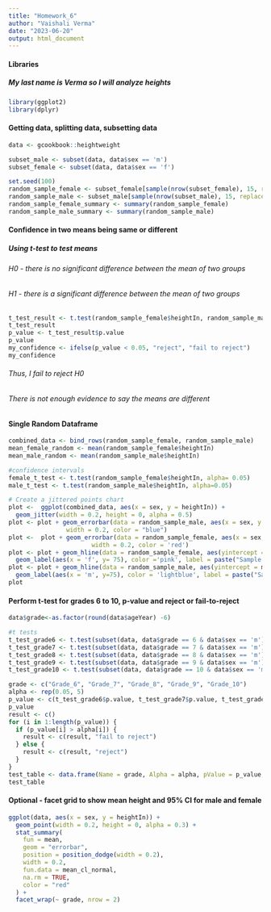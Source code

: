 ```yaml
---
title: "Homework_6"
author: "Vaishali Verma"
date: "2023-06-20"
output: html_document
---
```


#### Libraries
##### My last name is Verma so I will analyze heights
```r
library(ggplot2)
library(dplyr)
```

#### Getting data, splitting data, subsetting data

```r
data <- gcookbook::heightweight

subset_male <- subset(data, data$sex == 'm')
subset_female <- subset(data, data$sex == 'f')

set.seed(100)
random_sample_female <- subset_female[sample(nrow(subset_female), 15, replace = FALSE), ]
random_sample_male <- subset_male[sample(nrow(subset_male), 15, replace = FALSE), ]
random_sample_female_summary <- summary(random_sample_female)
random_sample_male_summary <- summary(random_sample_male)

```
#### Confidence in two means being same or different
##### Using t-test to test means
###### H0 - there is no significant difference between the mean of two groups
###### H1 - there is a significant difference between the mean of two groups
```r
t_test_result <- t.test(random_sample_female$heightIn, random_sample_male$heightIn, alpha = 0.05)
t_test_result
p_value <- t_test_result$p.value
p_value
my_confidence <- ifelse(p_value < 0.05, "reject", "fail to reject")
my_confidence
```
###### Thus, I fail to reject H0
###### There is not enough evidence to say the means are different

#### Single Random Dataframe
```r
combined_data <- bind_rows(random_sample_female, random_sample_male)
mean_female_random <- mean(random_sample_female$heightIn)
mean_male_random <- mean(random_sample_male$heightIn)

#confidence intervals
female_t_test <- t.test(random_sample_female$heightIn, alpha= 0.05)
male_t_test <- t.test(random_sample_male$heightIn, alpha=0.05)

# Create a jittered points chart
plot <-  ggplot(combined_data, aes(x = sex, y = heightIn)) +
  geom_jitter(width = 0.2, height = 0, alpha = 0.5) 
plot <- plot + geom_errorbar(data = random_sample_male, aes(x = sex, y = heightIn, ymin = male_t_test$conf.int[1], ymax = male_t_test$conf.int[2]),
                width = 0.2, color = "blue") 
plot <-  plot + geom_errorbar(data = random_sample_female, aes(x = sex, y = heightIn, ymin = female_t_test$conf.int[1], ymax = female_t_test$conf.int[2]),
                       width = 0.2, color = 'red')
plot <- plot + geom_hline(data = random_sample_female, aes(yintercept = mean_female_random), color = 'pink') +
  geom_label(aes(x = 'f', y= 75), color ='pink', label = paste("Sample Mean-", round(mean_female_random, 2)))
plot <- plot + geom_hline(data = random_sample_male, aes(yintercept = mean_male_random), color = 'lightblue') +
  geom_label(aes(x = 'm', y=75), color = 'lightblue', label = paste("Sample Mean-", round(mean_male_random, 2)))
plot
```

#### Perform t-test for grades 6 to 10, p-value and reject or fail-to-reject
```r
data$grade<-as.factor(round(data$ageYear) -6)

#t tests
t_test_grade6 <- t.test(subset(data, data$grade == 6 & data$sex == 'm')$heightIn, subset(data, data$grade == 6 & data$sex == 'f')$heightIn, alpha = 0.05)
t_test_grade7 <- t.test(subset(data, data$grade == 7 & data$sex == 'm')$heightIn, subset(data, data$grade == 7 & data$sex == 'f')$heightIn)
t_test_grade8 <- t.test(subset(data, data$grade == 8 & data$sex == 'm')$heightIn, subset(data, data$grade == 8 & data$sex == 'f')$heightIn)
t_test_grade9 <- t.test(subset(data, data$grade == 9 & data$sex == 'm')$heightIn, subset(data, data$grade == 9 & data$sex == 'f')$heightIn)
t_test_grade10 <- t.test(subset(data, data$grade == 10 & data$sex == 'm')$heightIn, subset(data, data$grade == 10 & data$sex == 'f')$heightIn)

grade <- c("Grade_6", "Grade_7", "Grade_8", "Grade_9", "Grade_10")
alpha <- rep(0.05, 5)
p_value <- c(t_test_grade6$p.value, t_test_grade7$p.value, t_test_grade8$p.value, t_test_grade9$p.value, t_test_grade10$p.value)
p_value
result <- c()
for (i in 1:length(p_value)) {
  if (p_value[i] > alpha[i]) {
    result <- c(result, "fail to reject")
  } else {
    result <- c(result, "reject")
  }
}
test_table <- data.frame(Name = grade, Alpha = alpha, pValue = p_value, Result=result)
test_table
```

#### Optional - facet grid to show mean height and 95% CI for male and female
```r
ggplot(data, aes(x = sex, y = heightIn)) +
  geom_point(width = 0.2, height = 0, alpha = 0.3) +
  stat_summary(
    fun = mean, 
    geom = "errorbar", 
    position = position_dodge(width = 0.2),
    width = 0.2,
    fun.data = mean_cl_normal,
    na.rm = TRUE,
    color = "red"
  ) +
  facet_wrap(~ grade, nrow = 2)
```
